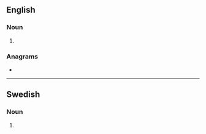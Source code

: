 {{also|Mems|MEMS}}
==English==

===Noun===
{{head|en|noun form}}

# {{plural of|mem|lang=en}}

===Anagrams===
* {{anagrams|en|a=emms|MMSE|MSME|Mmes|Mmes.}}

----

==Swedish==

===Noun===
{{head|sv|noun form}}

# {{sv-noun-form-indef-gen|mem}}